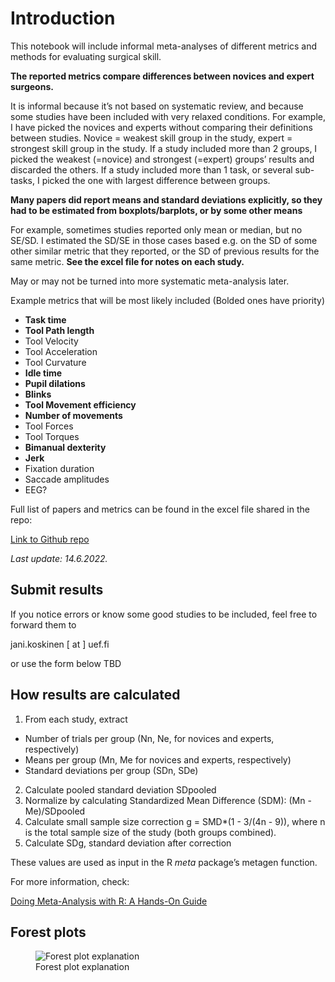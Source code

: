 
# **Introduction**

This notebook will include informal meta-analyses of different metrics and methods
for evaluating surgical skill.

**The reported metrics compare differences between novices and expert surgeons.**

It is informal because it's not based on systematic review,
and because some studies have been included with very relaxed conditions. For example,
I have picked the novices and experts without comparing their definitions between studies. 
Novice = weakest skill group in the study, expert = strongest skill group in the study.
If a study included more than 2 groups, I picked the weakest (=novice) and strongest (=expert)
groups' results and discarded the others. If a study included more than 1 task, or several sub-tasks, I picked the one with largest difference between groups.

**Many papers did report means and standard deviations explicitly, so they had to be estimated from boxplots/barplots, or by some other means**

For example, sometimes studies reported only mean or median, but no SE/SD. I estimated the SD/SE in those cases based e.g. on the SD of some other similar metric that they reported, or the SD of previous results for the same metric. **See the excel file for notes on each study.**

May or may not be turned into more systematic meta-analysis later.

Example metrics that will be most likely included (Bolded ones have priority)

- **Task time**
- **Tool Path length**
- Tool Velocity
- Tool Acceleration
- Tool Curvature
- **Idle time**
- **Pupil dilations**
- **Blinks**
- **Tool Movement efficiency**
- **Number of movements**
- Tool Forces
- Tool Torques
- **Bimanual dexterity**
- **Jerk**
- Fixation duration
- Saccade amplitudes
- EEG?

Full list of papers and metrics can be found in the excel file shared in the repo:

[Link to Github repo](https://github.com/jpkos/surg-meta)

*Last update: 14.6.2022.*

## Submit results

If you notice errors or know some good studies to be included, feel free to forward them to

jani.koskinen [ at ] uef.fi

or use the form below TBD
<!--
<iframe src="https://docs.google.com/forms/d/e/1FAIpQLSdZQOqK2r6j1hXMFhraIdsLXZebgS8va0-Vbv7-v5_eSoiBSg/viewform?embedded=true" width="640" height="640" frameborder="0" marginheight="0" marginwidth="0">Loading…</iframe> -->


## How results are calculated

1. From each study, extract
  + Number of trials per group (Nn, Ne, for novices and experts, respectively)
  + Means per group (Mn, Me for novices and experts, respectively)
  + Standard deviations per group (SDn, SDe)
2. Calculate pooled standard deviation SDpooled
3. Normalize by calculating Standardized Mean Difference (SDM): (Mn - Me)/SDpooled
4. Calculate small sample size correction g = SMD*(1 - 3/(4n - 9)), where n is the total sample size of the study (both groups combined).
5. Calculate SDg, standard deviation after correction

These values are used as input in the R *meta* package's metagen function.

For more information, check:

[Doing Meta-Analysis with R: A Hands-On Guide](https://bookdown.org/MathiasHarrer/Doing_Meta_Analysis_in_R/)

## Forest plots

![Forest plot explanation](figures/forest-explanation.png)


